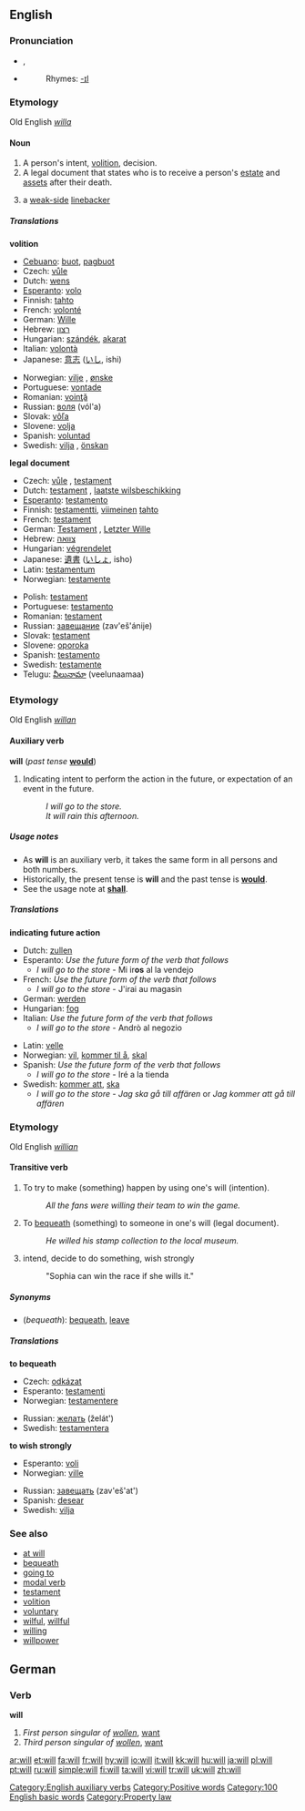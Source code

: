 {{see|Will}}
==English==

{{rank|said|would|been|47|will|no|them|when}}

===Pronunciation===
* {{IPA|[[RP]] /wɪl/}}, {{SAMPA|/wIl/}}
*{{audio|en-us-will.ogg|Audio (US)}}
*:Rhymes: [[Rhymes:English:-ɪl|-ɪl]]

===Etymology===
Old English ''[[willa]]''
====Noun====
{{en-noun}}

#<!--DefA-->A person's intent, [[volition]], decision.
#<!--DefB-->A legal document that states who is to receive a person's [[estate]] and [[asset]]s after their death.
#{{fb}} a [[weak side|weak-side]] [[linebacker]]

=====Translations=====
<!--DefA-->'''volition'''
{{top}}
*[[Cebuano]]: [[buot]], [[pagbuot]]
*Czech: [[vůle]] {{f}}
*Dutch: [[wens]] {{m}}
*[[Esperanto]]: [[volo]]
*Finnish: [[tahto]]
*French: [[volonté]] {{f}}
*German: [[Wille]] {{m}}
*Hebrew: [[רצון]] {{m}}
*Hungarian: [[szándék]], [[akarat]]
*Italian: [[volontà]] {{f}}
*Japanese: [[意志]] ([[いし]], ishi)
{{mid}}
*Norwegian: [[vilje]] {{m}}, [[ønske]] {{n}}
*Portuguese: [[vontade]] {{f}}
*Romanian: [[voinţă]] {{f}}
*Russian: [[воля]] (vól'a) {{f}}
*Slovak: [[vôľa]] {{f}}
*Slovene: [[volja]] {{f}}
*Spanish: [[voluntad]] {{f}}
*Swedish: [[vilja]] {{c}}, [[önskan]] {{c}}
{{bottom}}

<!--DefB-->'''legal document'''
{{top}}
*Czech: [[vůle]] {{f}}, [[testament#Czech|testament]] {{m}}
*Dutch: [[testament]] {{n}}, [[laatste wilsbeschikking]] {{f}}
*[[Esperanto]]: [[testamento#Esperanto|testamento]]
*Finnish: [[testamentti]], [[viimeinen]] [[tahto]]
*French: [[testament#French|testament]] {{m}}
*German: [[Testament]] {{n}}, [[Letzter Wille]] {{m}}
*Hebrew: [[צוואה]] {{f}}
*Hungarian: [[végrendelet]]
*Japanese: [[遺書]] ([[いしょ]], isho)
*Latin:  [[testamentum]] {{n}}
*Norwegian: [[testamente]] {{n}}
{{mid}}
*Polish: [[testament#Polish|testament]] {{m}}
*Portuguese: [[testamento#Portuguese|testamento]] {{m}}
*Romanian: [[testament#Romanian|testament]] {{n}}
*Russian: [[завещание]] (zav'eš'ánije) {{n}}
*Slovak: [[testament#Slovak|testament]] {{m}}
*Slovene: [[oporoka]] {{f}}
*Spanish: [[testamento]] {{m}}
*Swedish: [[testamente]] {{n}}
*Telugu: [[వీలునామా]] (veelunaamaa)
{{bottom}}

===Etymology===
Old English ''[[willan]]''
====Auxiliary verb====
'''will''' (''past tense'' '''[[would]]''')

#<!--DefC-->Indicating intent to perform the action in the future, or expectation of an event in the future.
#:''I will go to the store.''
#:''It will rain this afternoon.''
<!--There are actually many more meanings as an auxiliary verb.-->

=====Usage notes=====
*As '''will''' is an auxiliary verb, it takes the same form in all persons and both numbers.
*Historically, the present tense is '''will''' and the past tense is '''[[would]]'''.
*See the usage note at '''[[shall]]'''.

=====Translations=====

<!--DefC-->'''indicating future action'''
{{top}}
*Dutch: [[zullen]]
*Esperanto: ''Use the future form of the verb that follows''
**''I will go to the store'' - Mi ir'''os''' al la vendejo
*French: ''Use the future form of the verb that follows''
**''I will go to the store'' - J'irai au magasin
*German: [[werden]]
*Hungarian: [[fog]]
*Italian: ''Use the future form of the verb that follows''
**''I will go to the store'' - Andrò al negozio
{{mid}}
*Latin: [[velle]]
*Norwegian: [[vil]], [[kommer til å]], [[skal]]
*Spanish: ''Use the future form of the verb that follows''
**''I will go to the store'' - Iré a la tienda
*Swedish: [[kommer att]], [[ska]]
**''I will go to the store'' - ''Jag ska gå till affären'' or ''Jag kommer att gå till affären''
{{bottom}}

===Etymology===
Old English ''[[willian]]''
====Transitive verb====
{{en-verb}}

#<!--DefD-->To try to make (something) happen by using one's will (intention).
#:''All the fans were willing their team to win the game.''
#<!--DefE-->To [[bequeath]] (something) to someone in one's will (legal document).
#:''He willed his stamp collection to the local museum.''
#<!--DefF--> intend, decide to do something, wish strongly
#: "Sophia can win the race if she wills it."

=====Synonyms=====
*<!--DefE-->(''bequeath''): [[bequeath]], [[leave]]

=====Translations=====
<!--DefE-->'''to bequeath'''
{{top}}
*Czech: [[odkázat]]
*Esperanto: [[testamenti]]
*Norwegian: [[testamentere]]
{{mid}}
*Russian: [[желать]] (želát')
*Swedish: [[testamentera]]
{{bottom}}

<!--DefF-->'''to wish strongly'''
{{top}}
*Esperanto: [[voli]]
*Norwegian: [[ville]]
{{mid}}
*Russian: [[завещать]] (zav'eš'at')
*Spanish: [[desear]]
*Swedish: [[vilja]]
{{bottom}}

===See also===
*[[at will]]
*[[bequeath]]
*[[going to]]
*[[modal verb]]
*[[testament]]
*[[volition]]
*[[voluntary]]
*[[wilful]], [[willful]]
*[[willing]]
*[[willpower]]

==German==

===Verb===
'''will'''
#<!--DefH--> ''First person singular of [[wollen]]'', [[want]]
#<!--DefI--> ''Third person singular of [[wollen]]'', [[want]]

[[Category:English auxiliary verbs]]
[[Category:Positive words]]
[[Category:100 English basic words]]
[[Category:Property law]]

[[ar:will]]
[[et:will]]
[[fa:will]]
[[fr:will]]
[[hy:will]]
[[io:will]]
[[it:will]]
[[kk:will]]
[[hu:will]]
[[ja:will]]
[[pl:will]]
[[pt:will]]
[[ru:will]]
[[simple:will]]
[[fi:will]]
[[ta:will]]
[[vi:will]]
[[tr:will]]
[[uk:will]]
[[zh:will]]